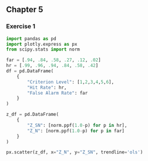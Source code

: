 
## Chapter 5

### Exercise 1
```python

import pandas as pd
import plotly.express as px
from scipy.stats import norm

far = [.94, .84, .58, .27, .12, .02]
hr = [.99, .96, .94, .84, .58, .42]
df = pd.DataFrame(
    {
        "Criterion Level": [1,2,3,4,5,6],
        "Hit Rate": hr,
        "False Alarm Rate": far
    }
)

z_df = pd.DataFrame(
    {
        "Z_SN": [norm.ppf(1.0-p) for p in hr],
        "Z_N": [norm.ppf(1.0-p) for p in far]
    }
)

px.scatter(z_df, x="Z_N", y="Z_SN", trendline='ols')

```
